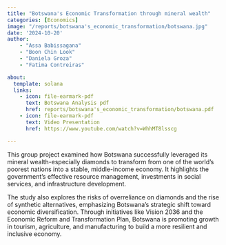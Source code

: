 ```yaml
---
title: "Botswana's Economic Transformation through mineral wealth"
categories: [Economics]
image: "/reports/botswana's_economic_transformation/botswana.jpg"
date: '2024-10-20'
author: 
    - "Assa Babissagana"
    - "Boon Chin Look"
    - "Daniela Groza"
    - "Fatima Contreiras"

about:
  template: solana
  links:
    - icon: file-earmark-pdf
      text: Botswana Analysis pdf
      href: reports/botswana's_economic_transformation/botswana.pdf
    - icon: file-earmark-pdf
      text: Video Presentation
      href: https://www.youtube.com/watch?v=WhhMT8lsscg

---
```


This group project examined how Botswana successfully leveraged its mineral wealth-especially diamonds to transform from one of the world’s poorest nations into a stable, middle-income economy. It highlights the government's effective resource management, investments in social services, and infrastructure development.

The study also explores the risks of overreliance on diamonds and the rise of synthetic alternatives, emphasizing Botswana's strategic shift toward economic diversification. Through initiatives like Vision 2036 and the Economic Reform and Transformation Plan, Botswana is promoting growth in tourism, agriculture, and manufacturing to build a more resilient and inclusive economy.
